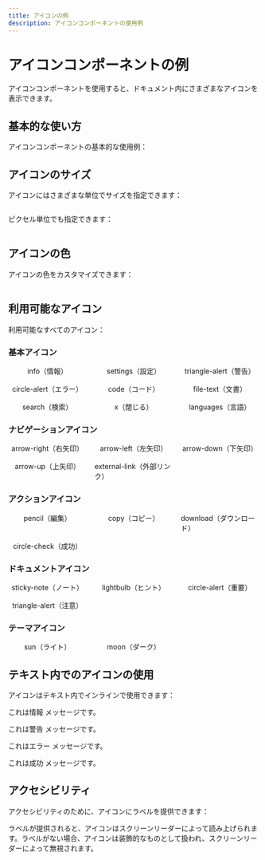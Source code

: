 ```yaml
---
title: アイコンの例
description: アイコンコンポーネントの使用例
---
```



# アイコンコンポーネントの例

アイコンコンポーネントを使用すると、ドキュメント内にさまざまなアイコンを表示できます。

## 基本的な使い方

アイコンコンポーネントの基本的な使用例：

<Icon name="info" />

## アイコンのサイズ

アイコンにはさまざまな単位でサイズを指定できます：

<div style="display: flex; align-items: center; gap: 1rem;">
  <Icon name="info" size="1em" />
  <Icon name="info" size="1.5em" />
  <Icon name="info" size="2em" />
  <Icon name="info" size="3em" />
</div>

ピクセル単位でも指定できます：

<div style="display: flex; align-items: center; gap: 1rem;">
  <Icon name="info" size="16px" />
  <Icon name="info" size="24px" />
  <Icon name="info" size="32px" />
  <Icon name="info" size="48px" />
</div>

## アイコンの色

アイコンの色をカスタマイズできます：

<div style="display: flex; align-items: center; gap: 1rem;">
  <Icon name="info" color="#007bff" />
  <Icon name="triangle-alert" color="#ffc107" />
  <Icon name="circle-alert" color="#dc3545" />
  <Icon name="circle-check" color="#28a745" />
</div>

## 利用可能なアイコン

利用可能なすべてのアイコン：

### 基本アイコン

<div style="display: grid; grid-template-columns: repeat(auto-fill, minmax(120px, 1fr)); gap: 1rem;">
  <div style="display: flex; flex-direction: column; align-items: center;">
    <Icon name="info" />
    <span>info（情報）</span>
  </div>
  <div style="display: flex; flex-direction: column; align-items: center;">
    <Icon name="settings" />
    <span>settings（設定）</span>
  </div>
  <div style="display: flex; flex-direction: column; align-items: center;">
    <Icon name="triangle-alert" />
    <span>triangle-alert（警告）</span>
  </div>
  <div style="display: flex; flex-direction: column; align-items: center;">
    <Icon name="circle-alert" />
    <span>circle-alert（エラー）</span>
  </div>
  <div style="display: flex; flex-direction: column; align-items: center;">
    <Icon name="code" />
    <span>code（コード）</span>
  </div>
  <div style="display: flex; flex-direction: column; align-items: center;">
    <Icon name="file-text" />
    <span>file-text（文書）</span>
  </div>
  <div style="display: flex; flex-direction: column; align-items: center;">
    <Icon name="search" />
    <span>search（検索）</span>
  </div>
  <div style="display: flex; flex-direction: column; align-items: center;">
    <Icon name="x" />
    <span>x（閉じる）</span>
  </div>
  <div style="display: flex; flex-direction: column; align-items: center;">
    <Icon name="languages" />
    <span>languages（言語）</span>
  </div>
</div>

### ナビゲーションアイコン

<div style="display: grid; grid-template-columns: repeat(auto-fill, minmax(120px, 1fr)); gap: 1rem;">
  <div style="display: flex; flex-direction: column; align-items: center;">
    <Icon name="arrow-right" />
    <span>arrow-right（右矢印）</span>
  </div>
  <div style="display: flex; flex-direction: column; align-items: center;">
    <Icon name="arrow-left" />
    <span>arrow-left（左矢印）</span>
  </div>
  <div style="display: flex; flex-direction: column; align-items: center;">
    <Icon name="arrow-down" />
    <span>arrow-down（下矢印）</span>
  </div>
  <div style="display: flex; flex-direction: column; align-items: center;">
    <Icon name="arrow-up" />
    <span>arrow-up（上矢印）</span>
  </div>
  <div style="display: flex; flex-direction: column; align-items: center;">
    <Icon name="external-link" />
    <span>external-link（外部リンク）</span>
  </div>
</div>

### アクションアイコン

<div style="display: grid; grid-template-columns: repeat(auto-fill, minmax(120px, 1fr)); gap: 1rem;">
  <div style="display: flex; flex-direction: column; align-items: center;">
    <Icon name="pencil" />
    <span>pencil（編集）</span>
  </div>
  <div style="display: flex; flex-direction: column; align-items: center;">
    <Icon name="copy" />
    <span>copy（コピー）</span>
  </div>
  <div style="display: flex; flex-direction: column; align-items: center;">
    <Icon name="download" />
    <span>download（ダウンロード）</span>
  </div>
  <div style="display: flex; flex-direction: column; align-items: center;">
    <Icon name="circle-check" />
    <span>circle-check（成功）</span>
  </div>
</div>

### ドキュメントアイコン

<div style="display: grid; grid-template-columns: repeat(auto-fill, minmax(120px, 1fr)); gap: 1rem;">
  <div style="display: flex; flex-direction: column; align-items: center;">
    <Icon name="sticky-note" />
    <span>sticky-note（ノート）</span>
  </div>
  <div style="display: flex; flex-direction: column; align-items: center;">
    <Icon name="lightbulb" />
    <span>lightbulb（ヒント）</span>
  </div>
  <div style="display: flex; flex-direction: column; align-items: center;">
    <Icon name="circle-alert" />
    <span>circle-alert（重要）</span>
  </div>
  <div style="display: flex; flex-direction: column; align-items: center;">
    <Icon name="triangle-alert" />
    <span>triangle-alert（注意）</span>
  </div>
</div>

### テーマアイコン

<div style="display: grid; grid-template-columns: repeat(auto-fill, minmax(120px, 1fr)); gap: 1rem;">
  <div style="display: flex; flex-direction: column; align-items: center;">
    <Icon name="sun" />
    <span>sun（ライト）</span>
  </div>
  <div style="display: flex; flex-direction: column; align-items: center;">
    <Icon name="moon" />
    <span>moon（ダーク）</span>
  </div>
</div>

## テキスト内でのアイコンの使用

アイコンはテキスト内でインラインで使用できます：

これは情報 <Icon name="info" /> メッセージです。

これは警告 <Icon name="triangle-alert" color="#ffc107" /> メッセージです。

これはエラー <Icon name="circle-alert" color="#dc3545" /> メッセージです。

これは成功 <Icon name="circle-check" color="#28a745" /> メッセージです。

## アクセシビリティ

アクセシビリティのために、アイコンにラベルを提供できます：

<Icon name="info" label="情報" />

ラベルが提供されると、アイコンはスクリーンリーダーによって読み上げられます。ラベルがない場合、アイコンは装飾的なものとして扱われ、スクリーンリーダーによって無視されます。
